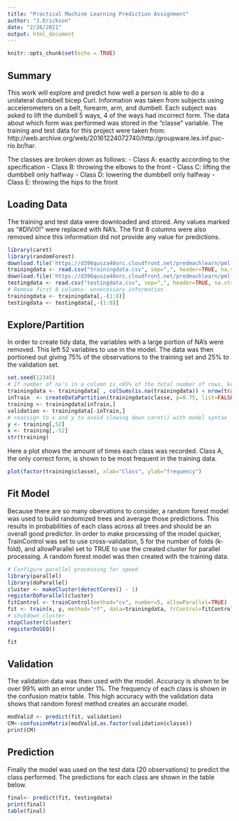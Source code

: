 ```yaml
---
title: "Practical Machine Learning Prediction Assignment"
author: "J.Erickson"
date: "2/26/2021"
output: html_document
---
```


```r
knitr::opts_chunk$set(echo = TRUE)
```

## Summary

This work will explore and predict how well a person is able to do a unilateral dumbbell bicep Curl. Information was taken from subjects using accelerometers on a belt, forearm, arm, and dumbell. Each subject was asked to lift the dumbell 5 ways, 4 of the ways had incorrect form. The data about which form was performed was stored in the "classe" variable. The training and test data for this project were taken from:  http://web.archive.org/web/20161224072740/http:/groupware.les.inf.puc-rio.br/har.

The classes are broken down as follows:
- Class A: exactly according to the specification
- Class B: throwing the elbows to the front
- Class C: lifting the dumbbell only halfway
- Class D: lowering the dumbbell only halfway
- Class E: throwing the hips to the front

## Loading Data

The training and test data were downloaded and stored. Any values marked as "#DIV/0!" were replaced with NA's. The first 8 columns were also removed since this information did not provide any value for predictions.

```r
library(caret)
library(randomForest)
download.file('https://d396qusza40orc.cloudfront.net/predmachlearn/pml-training.csv','trainingdata.csv',method='curl')
trainingdata <- read.csv("trainingdata.csv", sep=",", header=TRUE, na.strings=c("NA", "#DIV/0!"), stringsAsFactors = FALSE)
download.file('https://d396qusza40orc.cloudfront.net/predmachlearn/pml-testing.csv','testingdata.csv',method='curl')
testingdata <- read.csv("testingdata.csv", sep=",", header=TRUE, na.strings=c("NA", "#DIV/0!"), stringsAsFactors = FALSE)
# Remove first 8 columns- unnecessary information
trainingdata <- trainingdata[,-(1:8)]
testingdata <- testingdata[,-(1:8)]
```

## Explore/Partition

In order to create tidy data, the variables with a large portion of NA's were removed. This left 52 variables to use in the model. The data was then portioned out giving 75% of the observations to the training set and 25% to the validation set.

```r
set.seed(12345)
# If number of na's in a column is <95% of the total number of rows, keep variable column
trainingdata <- trainingdata[ , colSums(is.na(trainingdata)) < nrow(trainingdata)*.95]
inTrain  <- createDataPartition(trainingdata$classe, p=0.75, list=FALSE)
training <- trainingdata[inTrain,]
validation <- trainingdata[-inTrain,]
# reassign to x and y to avoid slowing down caret() with model syntax
y <- training[,52]
x <- training[,-52]
str(training)
```

Here a plot shows the amount of times each class was recorded. Class A, the only correct form, is shown to be most frequent in the training data.

```r
plot(factor(training$classe), xlab="Class", ylab="frequency")
```

## Fit Model

Because there are so many obervations to consider, a random forest model was used to build randomized trees and average those predictions. This results in probabilities of each class across all trees and should be an overall good predictor. In order to make processing of the model quicker, TrainControl was set to use cross-validation, 5 for the number of folds (k-fold), and allowParallel set to TRUE to use the created cluster for parallel processing. A random forest model was then created with the training data.

```r
# Configure parallel processing for speed
library(parallel)
library(doParallel)
cluster <- makeCluster(detectCores() - 1)
registerDoParallel(cluster)
fitControl <- trainControl(method="cv", number=5, allowParallel=TRUE)
fit <- train(x, y, method="rf", data=trainingdata, trControl=fitControl)
# shutdown cluster
stopCluster(cluster)
registerDoSEQ()
```
```r
fit
```

## Validation

The validation data was then used with the model. Accuracy is shown to be over 99% with an error under 1%. The frequency of each class is shown in the confusion matrix table. This high accuracy with the validation data shows that random forest method creates an accurate model.

```r
modValid <- predict(fit, validation)
CM<-confusionMatrix(modValid,as.factor(validation$classe))
print(CM)
```

## Prediction

Finally the model was used on the test data (20 observations) to predict the class performed. The predictions for each class are shown in the table below.

```r
final<- predict(fit, testingdata)
print(final)
table(final)
```